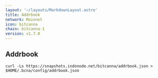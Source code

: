 ```yaml
---
layout: '~/layouts/MarkdownLayout.astro'
title: Addrbook
network: Mainnet
icon: bitcanna
chain: bitcanna-1
version: v1.7.0
---
```

## Addrbook

```
curl -Ls https://snapshots.indonode.net/bitcanna/addrbook.json > $HOME/.bcna/config/addrbook.json
```
